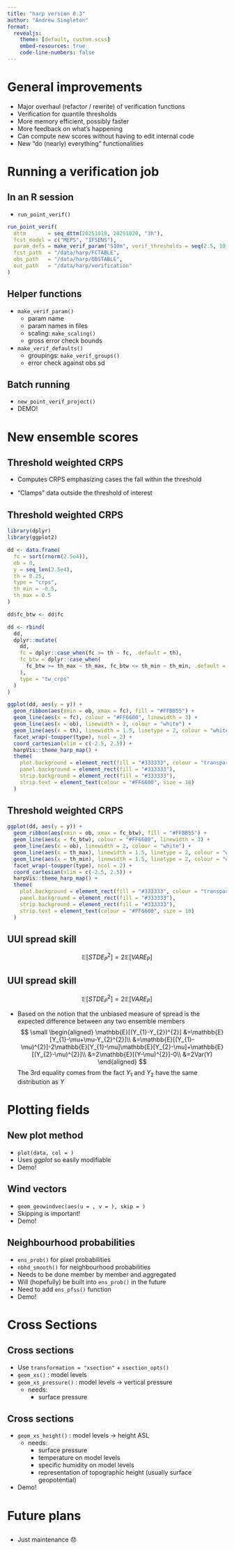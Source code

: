```yaml
---
title: "harp version 0.3"
author: "Andrew Singleton"
format: 
  revealjs:
    theme: [default, custom.scss]
    embed-resources: true
    code-line-numbers: false
---
```


# General improvements

-   Major overhaul (refactor / rewrite) of verification functions
-   Verification for quantile thresholds
-   More memory efficient, possibly faster
-   More feedback on what's happening
-   Can compute new scores without having to edit internal code
-   New "do (nearly) everything" functionalities

# Running a verification job

## In an R session

-   `run_point_verif()`

```r
run_point_verif(
  dttm       = seq_dttm(20251010, 20251020, "3h"),
  fcst_model = c("MEPS", "IFSENS"),
  param_defs = make_verif_param("S10m", verif_thresholds = seq(2.5, 10, 2.5)),
  fcst_path  = "/data/harp/FCTABLE",
  obs_path   = "/data/harp/OBSTABLE",
  out_path   = "/data/harp/verification"
)
```

## Helper functions

-   `make_verif_param()`
    -   param name
    -   param names in files
    -   scaling: `make_scaling()`
    -   gross error check bounds
-   `make_verif_defaults()`
    -   groupings: `make_verif_groups()`
    -   error check against obs sd

## Batch running

-   `new_point_verif_project()`
-   DEMO!

# New ensemble scores

## Threshold weighted CRPS

-   Computes CRPS emphasizing cases the fall within the threshold

-   "Clamps" data outside the threshold of interest

## Threshold weighted CRPS

```r
library(dplyr)
library(ggplot2)

dd <- data.frame(
  fc = sort(rnorm(2.5e4)),
  ob = 0,
  y = seq_len(2.5e4),
  th = 0.25,
  type = "crps",
  th_min = -0.5, 
  th_max = 0.5
)

dd$fc_btw <- dd$fc

dd <- rbind(
  dd, 
  dplyr::mutate(
    dd, 
    fc = dplyr::case_when(fc >= th ~ fc, .default = th),
    fc_btw = dplyr::case_when(
      fc_btw >= th_max ~ th_max, fc_btw <= th_min ~ th_min, .default = fc_btw
    ),
    type = "tw_crps"
  )
)

ggplot(dd, aes(y = y)) + 
  geom_ribbon(aes(xmin = ob, xmax = fc), fill = "#FFBB55") +
  geom_line(aes(x = fc), colour = "#FF6600", linewidth = 3) + 
  geom_line(aes(x = ob), linewidth = 2, colour = "white") + 
  geom_line(aes(x = th), linewidth = 1.5, linetype = 2, colour = "white") + 
  facet_wrap(~toupper(type), ncol = 2) + 
  coord_cartesian(xlim = c(-2.5, 2.5)) + 
  harpVis::theme_harp_map() + 
  theme(
    plot.background = element_rect(fill = "#333333", colour = "transparent"), 
    panel.background = element_rect(fill = "#333333"),
    strip.background = element_rect(fill = "#333333"),
    strip.text = element_text(colour = "#FF6600", size = 18)
  )

```

## Threshold weighted CRPS

```r
ggplot(dd, aes(y = y)) + 
  geom_ribbon(aes(xmin = ob, xmax = fc_btw), fill = "#FFBB55") +
  geom_line(aes(x = fc_btw), colour = "#FF6600", linewidth = 3) + 
  geom_line(aes(x = ob), linewidth = 2, colour = "white") + 
  geom_line(aes(x = th_max), linewidth = 1.5, linetype = 2, colour = "white") + 
  geom_line(aes(x = th_min), linewidth = 1.5, linetype = 2, colour = "white") + 
  facet_wrap(~toupper(type), ncol = 2) + 
  coord_cartesian(xlim = c(-2.5, 2.5)) + 
  harpVis::theme_harp_map() + 
  theme(
    plot.background = element_rect(fill = "#333333", colour = "transparent"), 
    panel.background = element_rect(fill = "#333333"),
    strip.background = element_rect(fill = "#333333"),
    strip.text = element_text(colour = "#FF6600", size = 18)
  )


```

## UUI spread skill

$$\mathbb{E}[{STDE_{P}}^{2}] = 2\mathbb{E}[VARE_{P}]$$

## UUI spread skill

$$\mathbb{E}[{STDE_{P}}^{2}] = 2\mathbb{E}[VARE_{P}]$$

-   Based on the notion that the unbiased measure of spread is the expected difference between any two ensemble members $$
    \small
    \begin{aligned}
    \mathbb{E}[(Y_{1}-Y_{2})^{2}]
    &=\mathbb{E}[Y_{1}-\mu+\mu-Y_{2}^{2}]\\
    &=\mathbb{E}[(Y_{1}-\mu)^{2}]-2\mathbb{E}[Y_{1}-\mu]\mathbb{E}[Y_{2}-\mu]+\mathbb{E}[(Y_{2}-\mu)^{2}]\\
    &=2\mathbb{E}[(Y-\mu)^{2}]-0\\
    &=2Var(Y)
    \end{aligned}
    $$ The 3rd equality comes from the fact $Y_{1}$ and $Y_{2}$ have the same distribution as $Y$

# Plotting fields

## New plot method

-   `plot(data, col = )`
-   Uses *ggplot* so easily modifiable
-   Demo!

## Wind vectors

-   `geom_geowindvec(aes(u = , v = ), skip = )`
-   Skipping is important!
-   Demo!

## Neighbourhood probabilities

-   `ens_prob()` for pixel probabilities
-   `nbhd_smooth()` for neighbourhood probabilities
-   Needs to be done member by member and aggregated
-   Will (hopefully) be built into `ens_prob()` in the future
-   Need to add `ens_pfss()` function
-   Demo!

# Cross Sections

## Cross sections

-   Use `transformation = "xsection"` + `xsection_opts()`
-   `geom_xs()` : model levels
-   `geom_xs_pressure()` : model levels -\> vertical pressure
    -   needs:
        -   surface pressure

## Cross sections

-   `geom_xs_height()` : model levels -\> height ASL
    -   needs:
        -   surface pressure
        -   temperature on model levels
        -   specific humidity on model levels
        -   representation of topographic height (usually surface geopotential)
-   Demo!

# Future plans

## 

-   Just maintenance 😞
